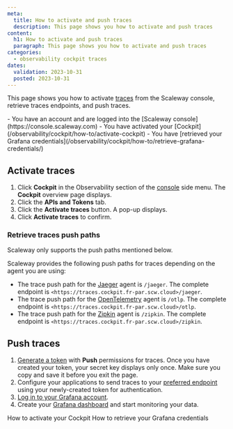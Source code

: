 ```yaml
---
meta:
  title: How to activate and push traces
  description: This page shows you how to activate and push traces
content:
  h1: How to activate and push traces
  paragraph: This page shows you how to activate and push traces
categories:
  - observability cockpit traces
dates:
  validation: 2023-10-31
  posted: 2023-10-31
---
```


This page shows you how to activate [traces](/observability/cockpit/concepts/#traces) from the Scaleway console, retrieve traces endpoints, and push traces.

<Macro id="iam-requirements" />

<Message type="requirement">
 - You have an account and are logged into the [Scaleway console](https://console.scaleway.com)
 - You have activated your [Cockpit](/observability/cockpit/how-to/activate-cockpit)
 - You have [retrieved your Grafana credentials](/observability/cockpit/how-to/retrieve-grafana-credentials/)
</Message>

## Activate traces

1. Click **Cockpit** in the Observability section of the [console](https://console.scaleway.com/) side menu. The **Cockpit** overview page displays.
2. Click the **APIs and Tokens** tab.
3. Click the **Activate traces** button. A pop-up displays.
4. Click **Activate traces** to confirm.

### Retrieve traces push paths

<Message type="important">
 Scaleway only supports the push paths mentioned below.
</Message>

Scaleway provides the following push paths for traces depending on the agent you are using:

- The trace push path for the [Jaeger](https://www.jaegertracing.io/docs/1.50/) agent is `/jaeger`. The complete endpoint is `<https://traces.cockpit.fr-par.scw.cloud>/jaeger`.
- The trace push path for the [OpenTelemetry](https://opentelemetry.io/docs/what-is-opentelemetry/) agent is `/otlp`. The complete endpoint is `<https://traces.cockpit.fr-par.scw.cloud>/otlp`.
- The trace push path for the [Zipkin](https://zipkin.io/) agent is `/zipkin`. The complete endpoint is `<https://traces.cockpit.fr-par.scw.cloud>/zipkin`.

## Push traces

1. [Generate a token](/observability/cockpit/how-to/create-token/) with **Push** permissions for traces.
    <Message type="important">
     Once you have created your token, your secret key displays only once. Make sure you copy and save it before you exit the page.
    </Message>
2. Configure your applications to send traces to your [preferred endpoint](#traces-endpoints) using your newly-created token for authentication.
3. [Log in to your Grafana account](/observability/cockpit/how-to/access-grafana-and-managed-dashboards).
4. Create your [Grafana dashboard](/observability/cockpit/how-to/access-grafana-and-managed-dashboards) and start monitoring your data.

<Navigation title="See Also">
  <PreviousButton to="/observability/cockpit/how-to/activate-cockpit/">How to activate your Cockpit</PreviousButton>
  <NextButton to="/observability/cockpit/how-to/retrieve-grafana-credentials/">How to retrieve your Grafana credentials</NextButton>
</Navigation>
